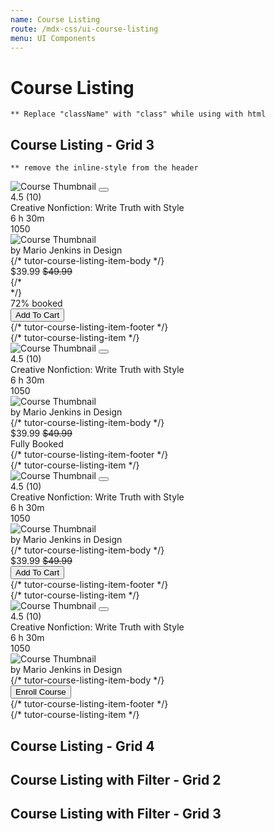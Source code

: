 ```yaml
---
name: Course Listing
route: /mdx-css/ui-course-listing
menu: UI Components
---
```



# Course Listing

`** Replace "className" with "class" while using with html` <br />

## Course Listing - Grid 3

`** remove the inline-style from the header`

<Playground>
	<div class="tutor-course-listing tutor-course-listing-grid-3 tutor-course-listing-grid-4 tutor-course-listing-filter-grid-2 tutor-course-listing-filter-grid-3">
		<div class="tutor-course-listing-item">
			<div class="tutor-course-listing-item-head tutor-bs-d-flex">
				<img
					src="https://preview.tutorlms.com/marketplace/wp-content/uploads/sites/6/2019/05/course-thumb-17.jpg"
					alt="Course Thumbnail"
				/>
				<button className="save-bookmark-btn tutor-bs-d-flex tutor-bs-align-items-center tutor-bs-justify-content-center"><span className="ttr-fav-line-filled"></span></button>
			</div>
			<div class="tutor-course-listing-item-body tutor-px-20 tutor-py-18">
				<div class="list-item-rating tutor-bs-d-flex">
					<div className="tutor-ratings">
						<div className="tutor-rating-stars">
							<span className="ttr-star-full-filled"></span>
							<span className="ttr-star-full-filled"></span>
							<span className="ttr-star-full-filled"></span>
							<span className="ttr-star-half-filled"></span>
							<span className="ttr-star-line-filled"></span>
						</div>
						<div className="tutor-rating-text">4.5 (10)</div>
					</div>
				</div>
				<div class="list-item-title text-medium-h5 color-text-primary">
					Creative Nonfiction: Write Truth with Style
				</div>
				<div class="list-item-meta text-medium-caption color-text-primary tutor-bs-d-flex tutor-mt-10">
					<div class="tutor-bs-d-flex tutor-bs-align-items-center">
						<span class="meta-icon ttr-clock-filled color-text-hints"></span>
						<span>6 h 30m</span>
					</div>
					<div class="tutor-bs-d-flex tutor-bs-align-items-center">
						<span class="meta-icon ttr-user-filled color-text-hints"></span>
						<span>1050</span>
					</div>
				</div>
				<div class="list-item-author tutor-bs-d-flex tutor-bs-align-items-center tutor-mt-30">
					<div class="tutor-avatar">
						<img src="https://i.imgur.com/CckCKYQ.jpeg" alt="Course Thumbnail" />
					</div>
					<div className="text-regular-caption color-text-subsued">
						by <span className="text-medium-caption color-text-primary">Mario Jenkins </span>
						in <span className="text-medium-caption color-text-primary">Design</span>
					</div>
				</div>
			</div> {/* tutor-course-listing-item-body */}
			<div class="tutor-course-listing-item-footer has-border tutor-py-15 tutor-px-20">
				<div class="list-item-price-with-booking tutor-bs-d-flex tutor-bs-align-items-center tutor-bs-justify-content-between">
					<div class="list-item-price tutor-bs-d-flex tutor-bs-align-items-center">
						<span class="price text-bold-h6 color-text-primary">$39.99</span>
						<span class="discount text-regular-caption color-text-hints">
							<del>$49.99</del>
						</span>
					</div>
					<div class="list-item-booking tutor-bs-d-flex tutor-bs-align-items-center">
						<div class="booking-progress tutor-bs-d-flex">
							<div class="circle-progress" style={{"--pro": "72%"}}></div>
							{/* <div class="circle-progress progress-full" style={{"--pro": "100%"}}></div> */}
						</div>
						<div class="text-medium-caption color-text-primary">72% booked</div>
					</div>
				</div>
				<div class="list-item-button tutor-mt-15">
					<button className="tutor-btn tutor-btn-icon tutor-btn-disable-outline tutor-no-hover tutor-btn-md tutor-btn-full">
						<span className="btn-icon ttr-cart-line-filled"></span>
						<span>Add To Cart</span>
					</button>
				</div>
			</div> {/* tutor-course-listing-item-footer */}
		</div> {/* tutor-course-listing-item */}
		<div class="tutor-course-listing-item">
			<div class="tutor-course-listing-item-head tutor-bs-d-flex">
				<img
					src="https://preview.tutorlms.com/marketplace/wp-content/uploads/sites/6/2019/05/course-thumb-17.jpg"
					alt="Course Thumbnail"
				/>
				<button className="save-bookmark-btn tutor-bs-d-flex tutor-bs-align-items-center tutor-bs-justify-content-center"><span className="ttr-fav-line-filled"></span></button>
			</div>
			<div class="tutor-course-listing-item-body tutor-px-20 tutor-py-18">
				<div class="list-item-rating tutor-bs-d-flex">
					<div className="tutor-ratings">
						<div className="tutor-rating-stars">
							<span className="ttr-star-full-filled"></span>
							<span className="ttr-star-full-filled"></span>
							<span className="ttr-star-full-filled"></span>
							<span className="ttr-star-half-filled"></span>
							<span className="ttr-star-line-filled"></span>
						</div>
						<div className="tutor-rating-text">4.5 (10)</div>
					</div>
				</div>
				<div class="list-item-title text-medium-h5 color-text-primary">
					Creative Nonfiction: Write Truth with Style
				</div>
				<div class="list-item-meta text-medium-caption color-text-primary tutor-bs-d-flex tutor-mt-10">
					<div class="tutor-bs-d-flex tutor-bs-align-items-center">
						<span class="meta-icon ttr-clock-filled color-text-hints"></span>
						<span>6 h 30m</span>
					</div>
					<div class="tutor-bs-d-flex tutor-bs-align-items-center">
						<span class="meta-icon ttr-user-filled color-text-hints"></span>
						<span>1050</span>
					</div>
				</div>
				<div class="list-item-author tutor-bs-d-flex tutor-bs-align-items-center tutor-mt-30">
					<div class="tutor-avatar">
						<img src="https://i.imgur.com/CckCKYQ.jpeg" alt="Course Thumbnail" />
					</div>
					<div className="text-regular-caption color-text-subsued">
						by <span className="text-medium-caption color-text-primary">Mario Jenkins </span>
						in <span className="text-medium-caption color-text-primary">Design</span>
					</div>
				</div>
			</div> {/* tutor-course-listing-item-body */}
			<div class="tutor-course-listing-item-footer has-border tutor-py-15 tutor-px-20">
				<div class="tutor-bs-d-flex tutor-bs-align-items-center tutor-bs-justify-content-between">
					<div class="list-item-price tutor-bs-d-flex tutor-bs-align-items-center">
						<span class="price text-bold-h6 color-text-primary">$39.99</span>
						<span class="discount text-regular-caption color-text-hints">
							<del>$49.99</del>
						</span>
					</div>
					<div class="list-item-booking-with-booking tutor-bs-d-flex tutor-bs-align-items-center">
						<div class="list-item-booking booking-full tutor-bs-d-flex tutor-bs-align-items-center">
							<div class="booking-progress tutor-bs-d-flex">
								<span className="btn-icon color-design-warning ttr-circle-outline-info-filled"></span>
							</div>
							<div class="text-medium-caption color-text-primary">Fully Booked</div>
						</div>
					</div>
				</div>
			</div> {/* tutor-course-listing-item-footer */}
		</div> {/* tutor-course-listing-item */}
		<div class="tutor-course-listing-item">
			<div class="tutor-course-listing-item-head tutor-bs-d-flex">
				<img
					src="https://preview.tutorlms.com/marketplace/wp-content/uploads/sites/6/2019/05/course-thumb-17.jpg"
					alt="Course Thumbnail"
				/>
				<button className="save-bookmark-btn tutor-bs-d-flex tutor-bs-align-items-center tutor-bs-justify-content-center"><span className="ttr-fav-line-filled"></span></button>
			</div>
			<div class="tutor-course-listing-item-body tutor-px-20 tutor-py-18">
				<div class="list-item-rating tutor-bs-d-flex">
					<div className="tutor-ratings">
						<div className="tutor-rating-stars">
							<span className="ttr-star-full-filled"></span>
							<span className="ttr-star-full-filled"></span>
							<span className="ttr-star-full-filled"></span>
							<span className="ttr-star-half-filled"></span>
							<span className="ttr-star-line-filled"></span>
						</div>
						<div className="tutor-rating-text">4.5 (10)</div>
					</div>
				</div>
				<div class="list-item-title text-medium-h5 color-text-primary">
					Creative Nonfiction: Write Truth with Style
				</div>
				<div class="list-item-meta text-medium-caption color-text-primary tutor-bs-d-flex tutor-mt-10">
					<div class="tutor-bs-d-flex tutor-bs-align-items-center">
						<span class="meta-icon ttr-clock-filled color-text-hints"></span>
						<span>6 h 30m</span>
					</div>
					<div class="tutor-bs-d-flex tutor-bs-align-items-center">
						<span class="meta-icon ttr-user-filled color-text-hints"></span>
						<span>1050</span>
					</div>
				</div>
				<div class="list-item-author tutor-bs-d-flex tutor-bs-align-items-center tutor-mt-30">
					<div class="tutor-avatar">
						<img src="https://i.imgur.com/CckCKYQ.jpeg" alt="Course Thumbnail" />
					</div>
					<div className="text-regular-caption color-text-subsued">
						by <span className="text-medium-caption color-text-primary">Mario Jenkins </span>
						in <span className="text-medium-caption color-text-primary">Design</span>
					</div>
				</div>
			</div> {/* tutor-course-listing-item-body */}
			<div class="tutor-course-listing-item-footer has-border tutor-py-15 tutor-px-20">
				<div class="tutor-bs-d-flex tutor-bs-align-items-center tutor-bs-justify-content-between">
					<div class="list-item-price tutor-bs-d-flex tutor-bs-align-items-center">
						<span class="price text-bold-h6 color-text-primary">$39.99</span>
						<span class="discount text-regular-caption color-text-hints">
							<del>$49.99</del>
						</span>
					</div>
					<div class="list-item-button">
						<button className="tutor-btn tutor-btn-icon tutor-btn-disable-outline tutor-btn-ghost tutor-no-hover tutor-btn-md">
							<span className="btn-icon ttr-cart-line-filled"></span>
							<span>Add To Cart</span>
						</button>
					</div>
				</div>
			</div> {/* tutor-course-listing-item-footer */}
		</div> {/* tutor-course-listing-item */}
		<div class="tutor-course-listing-item">
			<div class="tutor-course-listing-item-head tutor-bs-d-flex">
				<img
					src="https://preview.tutorlms.com/marketplace/wp-content/uploads/sites/6/2019/05/course-thumb-17.jpg"
					alt="Course Thumbnail"
				/>
				<button className="save-bookmark-btn tutor-bs-d-flex tutor-bs-align-items-center tutor-bs-justify-content-center"><span className="ttr-fav-line-filled"></span></button>
			</div>
			<div class="tutor-course-listing-item-body tutor-px-20 tutor-py-18">
				<div class="list-item-rating tutor-bs-d-flex">
					<div className="tutor-ratings">
						<div className="tutor-rating-stars">
							<span className="ttr-star-full-filled"></span>
							<span className="ttr-star-full-filled"></span>
							<span className="ttr-star-full-filled"></span>
							<span className="ttr-star-half-filled"></span>
							<span className="ttr-star-line-filled"></span>
						</div>
						<div className="tutor-rating-text">4.5 (10)</div>
					</div>
				</div>
				<div class="list-item-title text-medium-h5 color-text-primary">
					Creative Nonfiction: Write Truth with Style
				</div>
				<div class="list-item-meta text-medium-caption color-text-primary tutor-bs-d-flex tutor-mt-10">
					<div class="tutor-bs-d-flex tutor-bs-align-items-center">
						<span class="meta-icon ttr-clock-filled color-text-hints"></span>
						<span>6 h 30m</span>
					</div>
					<div class="tutor-bs-d-flex tutor-bs-align-items-center">
						<span class="meta-icon ttr-user-filled color-text-hints"></span>
						<span>1050</span>
					</div>
				</div>
				<div class="list-item-author tutor-bs-d-flex tutor-bs-align-items-center tutor-mt-30">
					<div class="tutor-avatar">
						<img src="https://i.imgur.com/CckCKYQ.jpeg" alt="Course Thumbnail" />
					</div>
					<div className="text-regular-caption color-text-subsued">
						by <span className="text-medium-caption color-text-primary">Mario Jenkins </span>
						in <span className="text-medium-caption color-text-primary">Design</span>
					</div>
				</div>
			</div> {/* tutor-course-listing-item-body */}
			<div class="tutor-course-listing-item-footer tutor-py-15 tutor-px-20">
				<div class="list-item-button">
					<button class="tutor-btn tutor-btn-icon- tutor-btn-disable-outline tutor-no-hover tutor-btn-md tutor-btn-full">Enroll Course</button>
				</div>
			</div> {/* tutor-course-listing-item-footer */}
		</div> {/* tutor-course-listing-item */}
	</div>
</Playground>

## Course Listing - Grid 4

## Course Listing with Filter - Grid 2

## Course Listing with Filter - Grid 3